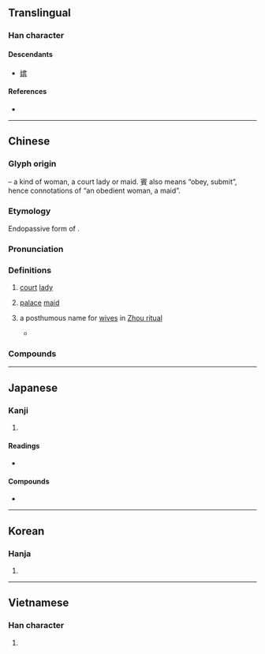 {{also|嫔}}
{{character info}}
==Translingual==

===Han character===
{{Han char|rn=38|rad=女|as=14|sn=17|four=43486|canj=VJMC|ids=⿰女賓}}

====Descendants====
* [[嫔]]

====References====
* {{Han ref|kx=0272.370|dkj=06819|dj=0541.020|hdz=21087.190|uh=5B2A|ud=23338|bh=C0A7|bd=49319}}

----

==Chinese==
{{zh-forms|s=嫔}}

===Glyph origin===
{{Han etym}}
{{Han compound|女|t1=woman|賓|ls=psc|c1=s|c2=p}} – a kind of woman, a court lady or maid. 賓 also means “obey, submit”, hence connotations of “an obedient woman, a maid”.

===Etymology===
Endopassive form of {{och-l|賓|to receive like a guest}}.

===Pronunciation===
{{zh-pron
|m=pín
|c=ban3,pan4
|mc=y
|oc=y
|ma=
|cat=n
}}

===Definitions===
{{zh-hanzi}}

# {{lb|zh|historical}} [[court]] [[lady]]
# {{lb|zh|historical}} [[palace]] [[maid]]
# {{lb|zh|archaic}} a posthumous name for [[wife|wives]] in [[w:ancestor veneration in China|Zhou ritual]]
#* {{zh-x|生 曰 父、曰 母、曰 妻，死 曰 考、曰 妣、曰 嬪。|While they are alive, the names of ''father'', ''mother'', and ''wife'' are used; when they are dead, those of "the completed one", "the corresponding one", and "'''the honoured one'''".|ref=Liji-L}}

===Compounds===
{{zh-der|嬪婦|宮嬪|九嬪|嬪御|嬪從|嬪嬙|妃嬪|嬪妃|貴嬪}}

----

==Japanese==

===Kanji===
{{ja-kanji|grade=|rs=女14}}

# {{rfdef|ja|sort=女14}}

====Readings====
* {{ja-readings|on=[[ひん]] (hin)|kun=[[ひめ]] (hime)}}

====Compounds====
* {{ja-r|別嬪|べっぴん}}

----

==Korean==

===Hanja===
{{ko-hanja|hangeul=빈|rv=bin|mr=pin}}

# {{rfdef|ko|sort=女14}}

----

==Vietnamese==

===Han character===
{{vi-hantu|tần}}

# {{rfdef|vi}}